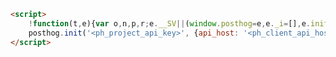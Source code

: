```html
<script>
    !function(t,e){var o,n,p,r;e.__SV||(window.posthog=e,e._i=[],e.init=function(i,s,a){function g(t,e){var o=e.split(".");2==o.length&&(t=t[o[0]],e=o[1]),t[e]=function(){t.push([e].concat(Array.prototype.slice.call(arguments,0)))}}(p=t.createElement("script")).type="text/javascript",p.crossOrigin="anonymous",p.async=!0,p.src=s.api_host.replace(".i.posthog.com","-assets.i.posthog.com")+"/static/array.js",(r=t.getElementsByTagName("script")[0]).parentNode.insertBefore(p,r);var u=e;for(void 0!==a?u=e[a]=[]:a="posthog",u.people=u.people||[],u.toString=function(t){var e="posthog";return"posthog"!==a&&(e+="."+a),t||(e+=" (stub)"),e},u.people.toString=function(){return u.toString(1)+".people (stub)"},o="init capture register register_once register_for_session unregister unregister_for_session getFeatureFlag getFeatureFlagPayload isFeatureEnabled reloadFeatureFlags updateEarlyAccessFeatureEnrollment getEarlyAccessFeatures on onFeatureFlags onSessionId getSurveys getActiveMatchingSurveys renderSurvey canRenderSurvey getNextSurveyStep identify setPersonProperties group resetGroups setPersonPropertiesForFlags resetPersonPropertiesForFlags setGroupPropertiesForFlags resetGroupPropertiesForFlags reset get_distinct_id getGroups get_session_id get_session_replay_url alias set_config startSessionRecording stopSessionRecording sessionRecordingStarted captureException loadToolbar get_property getSessionProperty createPersonProfile opt_in_capturing opt_out_capturing has_opted_in_capturing has_opted_out_capturing clear_opt_in_out_capturing debug".split(" "),n=0;n<o.length;n++)g(u,o[n]);e._i.push([i,s,a])},e.__SV=1)}(document,window.posthog||[]);
    posthog.init('<ph_project_api_key>', {api_host: '<ph_client_api_host>'})
</script>
```
